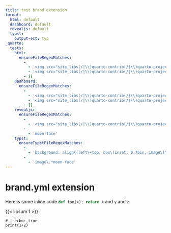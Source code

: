 ```yaml
---
title: test brand extension
format:
  html: default
  dashboard: default
  revealjs: default
  typst:
    output-ext: typ
_quarto:
  tests:
    html:
      ensureFileRegexMatches:
        -
          - '<img src="site_libs(/|\\)quarto-contrib(/|\\)quarto-project(/|\\)my-org(/|\\)my-brand(/|\\)images(/|\\)sun-face\.png" alt="sun face" class=".*light-content.*">'
          - '<img src="site_libs(/|\\)quarto-contrib(/|\\)quarto-project(/|\\)my-org(/|\\)my-brand(/|\\)images(/|\\)moon-face\.png" alt="moon face" class=".*dark-content.*">'
        - []
    dashboard:
      ensureFileRegexMatches:
        -
          - '<img src="site_libs(/|\\)quarto-contrib(/|\\)quarto-project(/|\\)my-org(/|\\)my-brand(/|\\)images(/|\\)sun-face\.png" alt="sun face" class=".*light-content.*">'
          - '<img src="site_libs(/|\\)quarto-contrib(/|\\)quarto-project(/|\\)my-org(/|\\)my-brand(/|\\)images(/|\\)moon-face\.png" alt="moon face" class=".*dark-content.*">'
        - []
    revealjs:
      ensureFileRegexMatches:
        -
          - '<img src="site_libs(/|\\)quarto-contrib(/|\\)quarto-project(/|\\)my-org(/|\\)my-brand(/|\\)images(/|\\)sun-face\.png" alt="sun face".*>'
        -
          - 'moon-face'
    typst:
      ensureTypstFileRegexMatches:
        -
          - 'background: align\(left\+top, box\(inset: 0.75in, image\("_extensions(/|\\\\)my-org(/|\\\\)my-brand(/|\\\\)images(/|\\\\)sun-face.png", width: 1\.5in, alt: "sun face"\)\)'
        -
          - 'image\.*moon-face'
---
```


# brand.yml extension

Here is some inline code `def foo(x): return x`{.python} and `y`{.python} and `z`{.python}.


{{< lipsum 1 >}}

```.python
# | echo: true
print(1+2)
```
